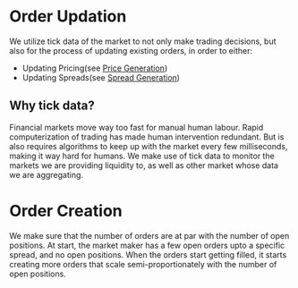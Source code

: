 # Order Updation

We utilize tick data of the market to not only make trading decisions, but also for the process of updating existing orders,
in order to either:

- Updating Pricing(see [Price Generation](/price-and-spread-generation#price-aggregation-and-weightage))
- Updating Spreads(see [Spread Generation](/price-and-spread-generation#spread-generation))

## Why tick data?

Financial markets move way too fast for manual human labour. Rapid computerization of trading has made human intervention redundant.
But is also requires algorithms to keep up with the market every few milliseconds, making it way hard for humans. We make use of tick
data to monitor the markets we are providing liquidity to, as well as other market whose data we are aggregating.

# Order Creation

We make sure that the number of orders are at par with the number of open positions. At start, the market maker has a few open orders
upto a specific spread, and no open positions. When the orders start getting filled, it starts creating more orders that scale semi-proportionately
with the number of open positions.
